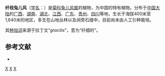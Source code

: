 {{Speciesbox
| taxon = Ainsliaea gracilis
| binomial_authority = Franch., 1894
}}

'''纤枝兔儿风'''（[[学名|学名]]：{{lang|la|''Ainsliaea gracilis''}}）是[[菊科|菊科]][[兔儿风属|兔儿风属]]的植物，为中国的特有植物。分布于[[中国大陆|中国大陆]]的[[广西|广西]]、[[湖南|湖南]]、[[湖北|湖北]]、[[江西|江西]]、[[广东|广东]]、[[贵州|贵州]]、[[四川|四川]]等地，生长于海拔400米至1,640米的地区，多生在山地丛林以及涧旁石缝中，目前尚未由人工引种栽培。

其[[种加词|种加词]]来源于拉丁文“''gracilis''”，意为“纤细的”。

== 参考文献 ==
<div class="references-small">
* {{cite web| url =http://www.bioinfo.cn/db05/KmzwSpecies.php?action=view&id=4066| title =纤枝兔儿风| work =《中国高等植物数据库全库》| publisher =中国科学院微生物研究所| author =昆明植物研究所| accessdate =2009-02-24| deadurl =yes| archiveurl =https://web.archive.org/web/20160305062641/http://www.bioinfo.cn/db05/KmzwSpecies.php?action=view&id=4066| archivedate =2016-03-05}}
</div>

{{Taxonbar}}
[[Category:兔儿风属|X]]
[[Category:中國特有植物|X]]
[[Category:1894年描述的植物|X]]